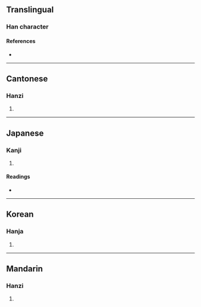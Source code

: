 {{character info/new}}
==Translingual==

===Han character===
{{Han char|rn=96|rad=玉|as=07|sn=11|four=16127|canj=MGRB|ids=⿰𤣩肙}}

====References====
* {{Han ref|kx=0732.300|dkj=21012|dj=1144.070|hdz=21117.030|uh=7404|ud=29700|bh=D66E|bd=54894}}

----

==Cantonese==

===Hanzi===
{{yue-hanzi|jyut=|y=gyun1, jyun6}}

# {{defn|lang=yue|sort=玉07}}

----

==Japanese==

===Kanji===
{{ja-kanji|grade=|rs=玉07}}

# {{defn|lang=ja|sort=玉07}}

====Readings====
* {{ja-readings|on=[[けん]] (ken), [[けい]] (kei), [[ぎょう]] (gyō)|kun=[[たま]] (tama)|nanori=}}

----

==Korean==

===Hanja===
{{ko-hanja|hangeul=현|eumhun=|rv=hyeon|mr=hyŏn|y=hyen}}

# {{defn|lang=ko|sort=玉07}}

----

==Mandarin==

===Hanzi===
{{cmn-hanzi|pin=[[quǎn]] ([[quan3]]), [[juān]] ([[juan1]]), [[xuàn]] ([[xuan4]])|wg=ch'üan<sup>3</sup>}}

# {{defn|lang=cmn|sort=玉07}}
